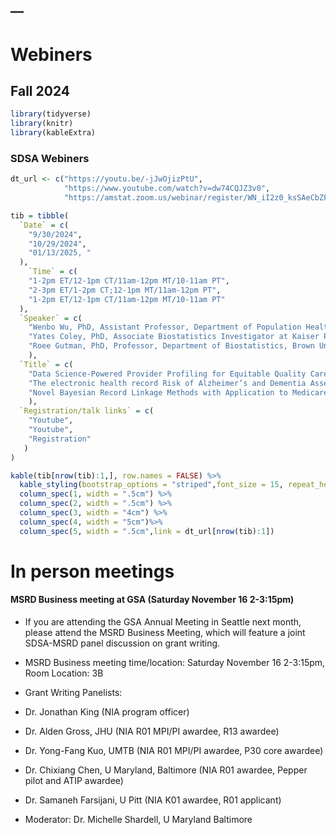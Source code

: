 ---
---

<h1> Webiners </h1>

## Fall 2024

```r
library(tidyverse)
library(knitr)
library(kableExtra)
```

### SDSA Webiners

```r

dt_url <- c("https://youtu.be/-jJwOjizPtU",
            "https://www.youtube.com/watch?v=dw74CQJZ3v0",
            "https://amstat.zoom.us/webinar/register/WN_iI2z0_ksSAeCbZFLnnozAQ")

tib = tibble(
  `Date` = c(
    "9/30/2024",
    "10/29/2024",
    "01/13/2025, "
  ),
    `Time` = c(
    "1-2pm ET/12-1pm CT/11am-12pm MT/10-11am PT",
    "2-3pm ET/1-2pm CT;12-1pm MT/11am-12pm PT",
    "1-2pm ET/12-1pm CT/11am-12pm MT/10-11am PT"
  ),
  `Speaker` = c(
    "Wenbo Wu, PhD, Assistant Professor, Department of Population Health, NYU",
    "Yates Coley, PhD, Associate Biostatistics Investigator at Kaiser Permanente Washington Health Research Institute and Affiliate Associate Professor in the Department of Biostatistics at the University of Washington",
    "Roee Gutman, PhD, Professor, Department of Biostatistics, Brown University"
    ),
  `Title` = c(
    "Data Science-Powered Provider Profiling for Equitable Quality Care in Alzheimer's and Dementia",
    "The electronic health record Risk of Alzheimer’s and Dementia Assessment Rule (eRADAR): External validation and embedded pragmatic clinical trial in two real-world healthcare systems",
    "Novel Bayesian Record Linkage Methods with Application to Medicare Beneficiaries"
    ),
  `Registration/talk links` = c(
    "Youtube",
    "Youtube",
    "Registration"
   )
)

kable(tib[nrow(tib):1,], row.names = FALSE) %>%
  kable_styling(bootstrap_options = "striped",font_size = 15, repeat_header_method = "replace") %>%
  column_spec(1, width = ".5cm") %>%
  column_spec(2, width = ".5cm") %>%
  column_spec(3, width = "4cm") %>%
  column_spec(4, width = "5cm")%>%
  column_spec(5, width = ".5cm",link = dt_url[nrow(tib):1])
```



<h1> In person meetings </h1>

#### MSRD Business meeting at GSA (Saturday November 16 2-3:15pm)
* If you are attending the GSA Annual Meeting in Seattle next month, please attend the MSRD Business Meeting, which will feature a joint SDSA-MSRD panel discussion on grant writing.
 
* MSRD Business meeting time/location: Saturday November 16 2-3:15pm, Room Location: 3B
 
* Grant Writing Panelists:
- Dr. Jonathan King (NIA program officer)
- Dr. Alden Gross, JHU  (NIA R01 MPI/PI awardee, R13 awardee)
- Dr. Yong-Fang Kuo, UMTB (NIA R01 MPI/PI awardee, P30 core awardee)
- Dr. Chixiang Chen, U Maryland, Baltimore (NIA R01 awardee, Pepper pilot and ATIP awardee)
- Dr. Samaneh Farsijani, U Pitt (NIA K01 awardee, R01 applicant)
 
- Moderator: Dr. Michelle Shardell, U Maryland Baltimore

